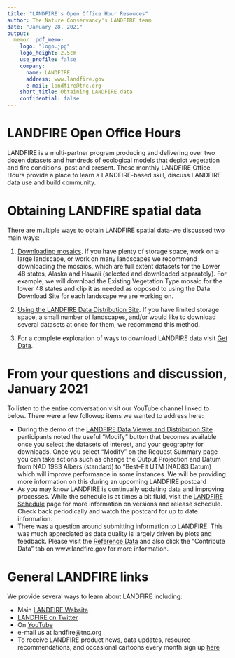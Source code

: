 ```yaml
---
title: "LANDFIRE's Open Office Hour Resouces"
author: The Nature Conservancy's LANDFIRE team
date: "January 28, 2021"
output:
  memor::pdf_memo:
    logo: "logo.jpg"
    logo_height: 2.5cm
    use_profile: false
    company:
      name: LANDFIRE
      address: www.landfire.gov
      e-mail: landfire@tnc.org
    short_title: Obtaining LANDFIRE data  
    confidential: false
---
```

# LANDFIRE Open Office Hours

LANDFIRE is a multi-partner program producing and delivering over two dozen datasets and hundreds of ecological models that depict vegetation and fire conditions, past and present.  These monthly LANDFIRE Office Hours provide a place to learn a LANDFIRE-based skill, discuss LANDFIRE data use and build community.


# Obtaining LANDFIRE spatial data

There are multiple ways to obtain LANDFIRE spatial data-we discussed two main ways:

1. [Downloading mosaics](https://www.landfire.gov/version_comparison.php).  If you have plenty of storage space, work on a large landscape, or work on many landscapes we recommend downloading the mosaics, which are full extent datasets for the Lower 48 states, Alaska and Hawaii (selected and downloaded separately). For example, we will download the Existing Vegetation Type mosaic for the lower 48 states and clip it as needed as opposed to using the Data Download Site for each landscape we are working on.

2. [Using the LANDFIRE Data Distribution Site](https://www.landfire.gov/viewer/). If you have limited storage space, a small number of landscapes, and/or would like to download several datasets at once for them, we recommend this method.

3. For a complete exploration of ways to download LANDFIRE data visit [Get Data](https://www.landfire.gov/viewer/).

# From your questions and discussion, January 2021
To listen to the entire conversation visit our YouTube channel linked to below.  There were a few followup items we wanted to address here:

* During the demo of the [LANDFIRE Data Viewer and Distribution Site](https://www.landfire.gov/viewer/viewer.html) participants noted the useful "Modify" button that becomes available once you select the datasets of interest, and your geography for downloads.  Once you select "Modify" on the Request Summary page you can take actions such as change the Output Projection and Datum from NAD 1983 Albers (standard) to "Best-Fit UTM (NAD83 Datum) which will improve performance in some instances. We will be providing more information on this during an upcoming LANDFIRE postcard
* As you may know LANDFIRE is continually updating data and improving processes.  While the schedule is at times a bit fluid, visit the [LANDFIRE Schedule](https://www.landfire.gov/lf_schedule.php) page for more information on versions and release schedule.  Check back periodically and watch the postcard for up to date information.
* There was a question around submitting information to LANDFIRE.  This was much appreciated as data quality is largely driven by plots and feedback.  Please visit the [Reference Data](https://www.landfire.gov/participate_refdata.php) and also click the "Contribute Data" tab on www.landfire.gov for more information.


# General LANDFIRE links
We provide several ways to learn about LANDFIRE including:

* Main [LANDFIRE Website](www.landfire.gov)
* [LANDFIRE on Twitter](https://twitter.com/nature_LANDFIRE)
* On [YouTube](https://www.youtube.com/channel/UCDPBP2fRXsfSBNjnLrzqxUw)
* e-mail us at landfire@tnc.org
* To receive LANDFIRE product news, data updates, resource recommendations, and occasional cartoons every month sign up [here](https://landfire.us9.list-manage.com/subscribe?u=25aeabb346a09aaf1c528f007&id=2f025aaae2)





